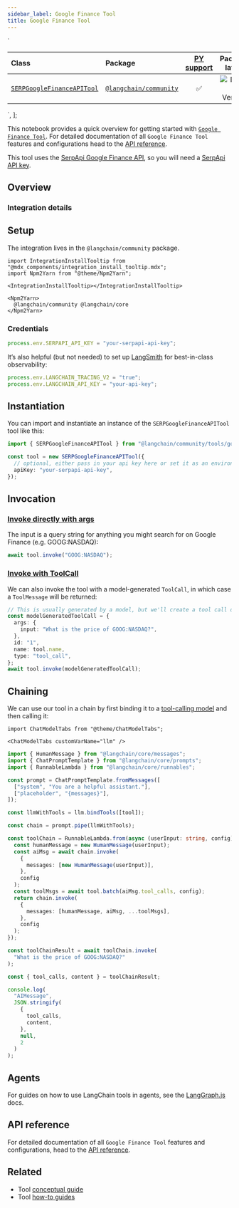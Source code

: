 ```yaml
---
sidebar_label: Google Finance Tool
title: Google Finance Tool
---
```


  `
<table>
<colgroup>
<col style="width: 22%" />
<col style="width: 22%" />
<col style="width: 27%" />
<col style="width: 27%" />
</colgroup>
<thead>
<tr>
<th style="text-align: left;">Class</th>
<th style="text-align: left;">Package</th>
<th style="text-align: center;"><a href="https://python.langchain.com/docs/integrations/tools/google_finance/">PY support</a></th>
<th style="text-align: center;">Package latest</th>
</tr>
</thead>
<tbody>
<tr>
<td style="text-align: left;"><a href="https://v03.api.js.langchain.com/modules/_langchain_community.tools_google_finance.html"><code>SERPGoogleFinanceAPITool</code></a></td>
<td style="text-align: left;"><a href="https://www.npmjs.com/package/@langchain/community"><code>@langchain/community</code></a></td>
<td style="text-align: center;">✅</td>
<td style="text-align: center;"><img src="https://img.shields.io/npm/v/@langchain/community?style=flat-square&amp;label=%20&amp;.png" alt="NPM - Version" /></td>
</tr>
</tbody>
</table>
`,
];

This notebook provides a quick overview for getting started with
[`Google Finance Tool`](../../../docs/integrations/tools/). For detailed
documentation of all `Google Finance Tool` features and configurations
head to the [API
reference](https://v03.api.js.langchain.com/modules/_langchain_community.tools_google_finance.html).

This tool uses the [SerpApi Google Finance
API](https://serpapi.com/google-finance-api), so you will need a
[SerpApi API key](https://serpapi.com/dashboard).

## Overview

### Integration details

<div dangerouslySetInnerHTML={{ __html: quartoRawHtml[0] }} />

## Setup

The integration lives in the `@langchain/community` package.

```mdx-code-block
import IntegrationInstallTooltip from "@mdx_components/integration_install_tooltip.mdx";
import Npm2Yarn from "@theme/Npm2Yarn";

<IntegrationInstallTooltip></IntegrationInstallTooltip>

<Npm2Yarn>
  @langchain/community @langchain/core
</Npm2Yarn>
```

### Credentials

```typescript
process.env.SERPAPI_API_KEY = "your-serpapi-api-key";
```

It’s also helpful (but not needed) to set up
[LangSmith](https://smith.langchain.com/) for best-in-class
observability:

```typescript
process.env.LANGCHAIN_TRACING_V2 = "true";
process.env.LANGCHAIN_API_KEY = "your-api-key";
```

## Instantiation

You can import and instantiate an instance of the
`SERPGoogleFinanceAPITool` tool like this:

```typescript
import { SERPGoogleFinanceAPITool } from "@langchain/community/tools/google_finance";

const tool = new SERPGoogleFinanceAPITool({
  // optional, either pass in your api key here or set it as an environment variable
  apiKey: "your-serpapi-api-key",
});
```

## Invocation

### [Invoke directly with args](../../../docs/concepts/#invoke-with-just-the-arguments)

The input is a query string for anything you might search for on Google
Finance (e.g. GOOG:NASDAQ):

```typescript
await tool.invoke("GOOG:NASDAQ");
```

### [Invoke with ToolCall](../../../docs/concepts/#invoke-with-toolcall)

We can also invoke the tool with a model-generated `ToolCall`, in which
case a `ToolMessage` will be returned:

```typescript
// This is usually generated by a model, but we'll create a tool call directly for demo purposes.
const modelGeneratedToolCall = {
  args: {
    input: "What is the price of GOOG:NASDAQ?",
  },
  id: "1",
  name: tool.name,
  type: "tool_call",
};
await tool.invoke(modelGeneratedToolCall);
```

## Chaining

We can use our tool in a chain by first binding it to a [tool-calling
model](../../../docs/how_to/tool_calling/) and then calling it:

```mdx-code-block
import ChatModelTabs from "@theme/ChatModelTabs";

<ChatModelTabs customVarName="llm" />
```

```typescript
import { HumanMessage } from "@langchain/core/messages";
import { ChatPromptTemplate } from "@langchain/core/prompts";
import { RunnableLambda } from "@langchain/core/runnables";

const prompt = ChatPromptTemplate.fromMessages([
  ["system", "You are a helpful assistant."],
  ["placeholder", "{messages}"],
]);

const llmWithTools = llm.bindTools([tool]);

const chain = prompt.pipe(llmWithTools);

const toolChain = RunnableLambda.from(async (userInput: string, config) => {
  const humanMessage = new HumanMessage(userInput);
  const aiMsg = await chain.invoke(
    {
      messages: [new HumanMessage(userInput)],
    },
    config
  );
  const toolMsgs = await tool.batch(aiMsg.tool_calls, config);
  return chain.invoke(
    {
      messages: [humanMessage, aiMsg, ...toolMsgs],
    },
    config
  );
});

const toolChainResult = await toolChain.invoke(
  "What is the price of GOOG:NASDAQ?"
);
```

```typescript
const { tool_calls, content } = toolChainResult;

console.log(
  "AIMessage",
  JSON.stringify(
    {
      tool_calls,
      content,
    },
    null,
    2
  )
);
```

## Agents

For guides on how to use LangChain tools in agents, see the
[LangGraph.js](https://langchain-ai.github.io/langgraphjs/) docs.

## API reference

For detailed documentation of all `Google Finance Tool` features and
configurations, head to the [API
reference](https://v03.api.js.langchain.com/modules/_langchain_community.tools_google_finance.html).


## Related

- Tool [conceptual guide](/docs/concepts/#tools)
- Tool [how-to guides](/docs/how_to/#tools)
